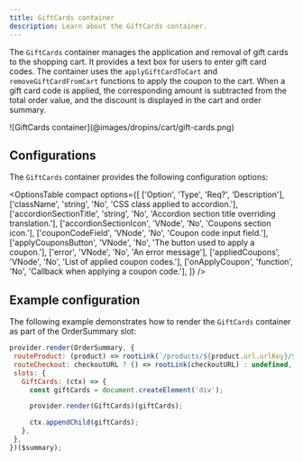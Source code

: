 ```yaml
---
title: GiftCards container
description: Learn about the GiftCards container.
---
```



The `GiftCards` container manages the application and removal of gift cards to the shopping cart. It provides a text box for users to enter gift card codes. The container uses the `applyGiftCardToCart` and `removeGiftCardFromCart` functions to apply the coupon to the cart. When a gift card code is applied, the corresponding amount is subtracted from the total order value, and the discount is displayed in the cart and order summary.

<Diagram caption="GiftCards container">
  ![GiftCards container](@images/dropins/cart/gift-cards.png)
</Diagram>

## Configurations

The `GiftCards` container provides the following configuration options:

<OptionsTable
	  compact
	  options={[
	    ['Option', 'Type', 'Req?', 'Description'],
	    ['className', 'string', 'No', 'CSS class applied to accordion.'],
	    ['accordionSectionTitle', 'string', 'No', 'Accordion section title overriding translation.'],
	    ['accordionSectionIcon', 'VNode', 'No', 'Coupons section icon.'],
	    ['couponCodeField', 'VNode', 'No', 'Coupon code input field.'],
	    ['applyCouponsButton', 'VNode', 'No', 'The button used to apply a coupon.'],
	    ['error', 'VNode', 'No', 'An error message'],
	    ['appliedCoupons', 'VNode', 'No', 'List of applied coupon codes.'],
	    ['onApplyCoupon', 'function', 'No', 'Callback when applying a coupon code.'],
	  ]}
	/>

## Example configuration

The following example demonstrates how to render the `GiftCards` container as part of the OrderSummary slot:

```js
provider.render(OrderSummary, {
 routeProduct: (product) => rootLink(`/products/${product.url.urlKey}/${product.topLevelSku}`),
 routeCheckout: checkoutURL ? () => rootLink(checkoutURL) : undefined,
 slots: {
   GiftCards: (ctx) => {
     const giftCards = document.createElement('div');

     provider.render(GiftCards)(giftCards);

     ctx.appendChild(giftCards);
   },
 },
})($summary);

```
